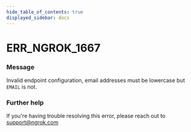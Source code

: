 ```yaml
---
hide_table_of_contents: true
displayed_sidebar: docs
---
```



# ERR_NGROK_1667

### Message

Invalid endpoint configuration, email addresses must be lowercase but `EMAIL` is not.

<ErrorDetails error="err_ngrok_1667" />

### Further help

If you're having trouble resolving this error, please reach out to [support@ngrok.com](mailto:support@ngrok.com?subject=Help%20with%20ERR_NGROK_1667)

